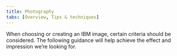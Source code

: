 ```yaml
---
title: Photography
tabs: [Overview, Tips & techniques]
---
```


<PageDescription>
  When choosing or creating an IBM image, certain criteria should be considered.
  The following guidance will help achieve the effect and impression we’re
  looking for.
</PageDescription>
